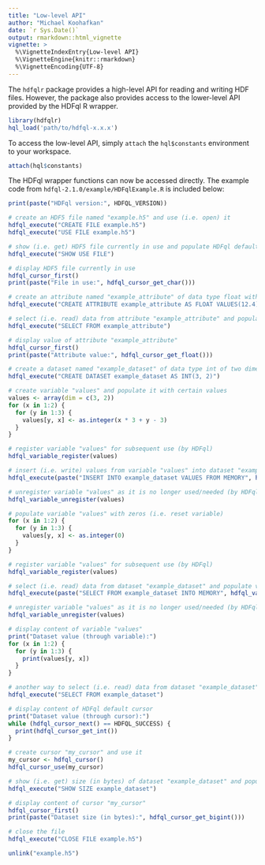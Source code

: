 ```yaml
---
title: "Low-level API"
author: "Michael Koohafkan"
date: `r Sys.Date()`
output: rmarkdown::html_vignette
vignette: >
  %\VignetteIndexEntry{Low-level API}
  %\VignetteEngine{knitr::rmarkdown}
  %\VignetteEncoding{UTF-8}
---
```


The `hdfqlr` package provides a high-level API for reading and 
writing HDF files. However, the package also provides access to 
the lower-level API provided by the HDFql R wrapper. 

```r
library(hdfqlr)
hql_load('path/to/hdfql-x.x.x')
```

To access the low-level API, simply `attach` the `hql$constants` 
environment to your workspace.

```r
attach(hql$constants)
```

The HDFql wrapper functions can now be accessed directly. The 
example code from `hdfql-2.1.0/example/HDFqlExample.R`
is included below:

```r
print(paste("HDFql version:", HDFQL_VERSION))

# create an HDF5 file named "example.h5" and use (i.e. open) it
hdfql_execute("CREATE FILE example.h5")
hdfql_execute("USE FILE example.h5")

# show (i.e. get) HDF5 file currently in use and populate HDFql default cursor with it
hdfql_execute("SHOW USE FILE")

# display HDF5 file currently in use
hdfql_cursor_first()
print(paste("File in use:", hdfql_cursor_get_char()))

# create an attribute named "example_attribute" of data type float with an initial value of 12.4
hdfql_execute("CREATE ATTRIBUTE example_attribute AS FLOAT VALUES(12.4)")

# select (i.e. read) data from attribute "example_attribute" and populate HDFql default cursor with it
hdfql_execute("SELECT FROM example_attribute")

# display value of attribute "example_attribute"
hdfql_cursor_first()
print(paste("Attribute value:", hdfql_cursor_get_float()))

# create a dataset named "example_dataset" of data type int of two dimensions (size 3x2)
hdfql_execute("CREATE DATASET example_dataset AS INT(3, 2)")

# create variable "values" and populate it with certain values
values <- array(dim = c(3, 2))
for (x in 1:2) {
  for (y in 1:3) {
    values[y, x] <- as.integer(x * 3 + y - 3)
  }
}

# register variable "values" for subsequent use (by HDFql)
hdfql_variable_register(values)

# insert (i.e. write) values from variable "values" into dataset "example_dataset"
hdfql_execute(paste("INSERT INTO example_dataset VALUES FROM MEMORY", hdfql_variable_get_number(values)))

# unregister variable "values" as it is no longer used/needed (by HDFql)
hdfql_variable_unregister(values)

# populate variable "values" with zeros (i.e. reset variable)
for (x in 1:2) {
  for (y in 1:3) {
    values[y, x] <- as.integer(0)
  }
}

# register variable "values" for subsequent use (by HDFql)
hdfql_variable_register(values)

# select (i.e. read) data from dataset "example_dataset" and populate variable "values" with it
hdfql_execute(paste("SELECT FROM example_dataset INTO MEMORY", hdfql_variable_get_number(values)))

# unregister variable "values" as it is no longer used/needed (by HDFql)
hdfql_variable_unregister(values)

# display content of variable "values"
print("Dataset value (through variable):")
for (x in 1:2) {
  for (y in 1:3) {
    print(values[y, x])
  }
}

# another way to select (i.e. read) data from dataset "example_dataset" using HDFql default cursor
hdfql_execute("SELECT FROM example_dataset")

# display content of HDFql default cursor
print("Dataset value (through cursor):")
while (hdfql_cursor_next() == HDFQL_SUCCESS) {
  print(hdfql_cursor_get_int())
}

# create cursor "my_cursor" and use it
my_cursor <- hdfql_cursor()
hdfql_cursor_use(my_cursor)

# show (i.e. get) size (in bytes) of dataset "example_dataset" and populate cursor "my_cursor" with it
hdfql_execute("SHOW SIZE example_dataset")

# display content of cursor "my_cursor"
hdfql_cursor_first()
print(paste("Dataset size (in bytes):", hdfql_cursor_get_bigint()))

# close the file
hdfql_execute("CLOSE FILE example.h5")
```

```r
unlink("example.h5")
```
